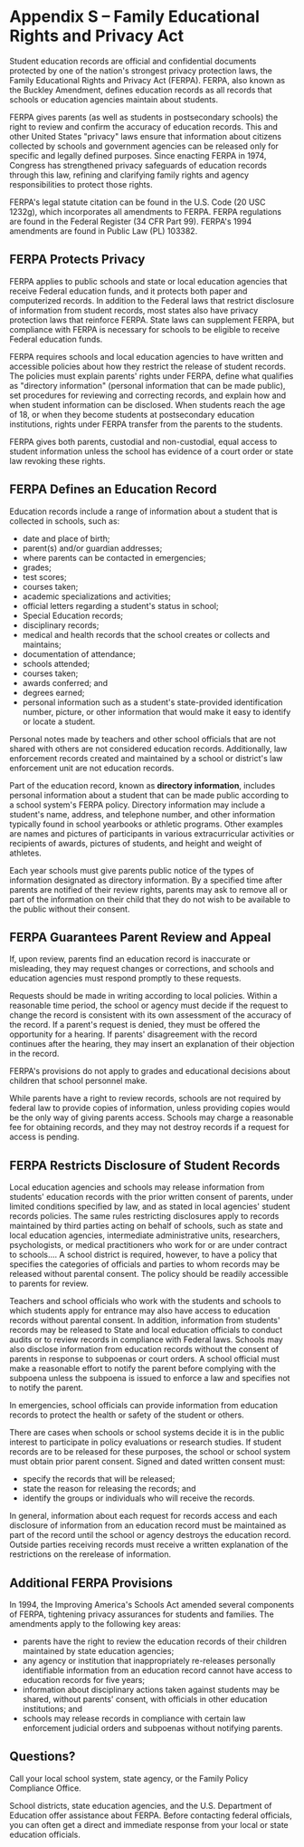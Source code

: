 # Appendix S – Family Educational Rights and Privacy Act

Student education records are official and confidential documents protected by one of the nation's strongest privacy protection laws, the Family Educational Rights and Privacy Act (FERPA). FERPA, also known as the Buckley Amendment, defines education records as all records that schools or education agencies maintain about students.

FERPA gives parents (as well as students in postsecondary schools) the right to review and confirm the accuracy of education records. This and other United States "privacy" laws ensure that information about citizens collected by schools and government agencies can be released only for specific and legally defined purposes. Since enacting FERPA in 1974, Congress has strengthened privacy safeguards of education records through this law, refining and clarifying family rights and agency responsibilities to protect those rights.

FERPA's legal statute citation can be found in the U.S. Code (20 USC 1232g), which incorporates all amendments to FERPA. FERPA regulations are found in the Federal Register (34 CFR Part 99). FERPA's 1994 amendments are found in Public Law (PL) 103382.

## FERPA Protects Privacy

FERPA applies to public schools and state or local education agencies that receive Federal education funds, and it protects both paper and computerized records. In addition to the Federal laws that restrict disclosure of information from student records, most states also have privacy protection laws that reinforce FERPA. State laws can supplement FERPA, but compliance with FERPA is necessary for schools to be eligible to receive Federal education funds.

FERPA requires schools and local education agencies to have written and accessible policies about how they restrict the release of student records. The policies must explain parents' rights under FERPA, define what qualifies as "directory information" (personal information that can be made public), set procedures for reviewing and correcting records, and explain how and when student information can be disclosed. When students reach the age of 18, or when they become students at postsecondary education institutions, rights under FERPA transfer from the parents to the students.

FERPA gives both parents, custodial and non-custodial, equal access to student information unless the school has evidence of a court order or state law revoking these rights.

## FERPA Defines an Education Record

Education records include a range of information about a student that is collected in schools, such as:

- date and place of birth;
- parent(s) and/or guardian addresses;
- where parents can be contacted in emergencies;
- grades;
- test scores;
- courses taken;
- academic specializations and activities;
- official letters regarding a student's status in school;
- Special Education records;
- disciplinary records;
- medical and health records that the school creates or collects and maintains;
- documentation of attendance;
- schools attended;
- courses taken;
- awards conferred; and
- degrees earned;
- personal information such as a student's state-provided identification number, picture, or other information that would make it easy to identify or locate a student.

Personal notes made by teachers and other school officials that are not shared with others are not considered education records. Additionally, law enforcement records created and maintained by a school or district's law enforcement unit are not education records.

Part of the education record, known as **directory information**, includes personal information about a student that can be made public according to a school system's FERPA policy. Directory information may include a student's name, address, and telephone number, and other information typically found in school yearbooks or athletic programs. Other examples are names and pictures of participants in various extracurricular activities or recipients of awards, pictures of students, and height and weight of athletes.

Each year schools must give parents public notice of the types of information designated as directory information. By a specified time after parents are notified of their review rights, parents may ask to remove all or part of the information on their child that they do not wish to be available to the public without their consent.

## FERPA Guarantees Parent Review and Appeal

If, upon review, parents find an education record is inaccurate or misleading, they may request changes or corrections, and schools and education agencies must respond promptly to these requests.

Requests should be made in writing according to local policies. Within a reasonable time period, the school or agency must decide if the request to change the record is consistent with its own assessment of the accuracy of the record. If a parent's request is denied, they must be offered the opportunity for a hearing. If parents' disagreement with the record continues after the hearing, they may insert an explanation of their objection in the record.

FERPA's provisions do not apply to grades and educational decisions about children that school personnel make.

While parents have a right to review records, schools are not required by federal law to provide copies of information, unless providing copies would be the only way of giving parents access. Schools may charge a reasonable fee for obtaining records, and they may not destroy records if a request for access is pending.

## FERPA Restricts Disclosure of Student Records

Local education agencies and schools may release information from students' education records with the prior written consent of parents, under limited conditions specified by law, and as stated in local agencies' student records policies. The same rules restricting disclosures apply to records maintained by third parties acting on behalf of schools, such as state and local education agencies, intermediate administrative units, researchers, psychologists, or medical practitioners who work for or are under contract to schools.... A school district is required, however, to have a policy that specifies the categories of officials and parties to whom records may be released without parental consent. The policy should be readily accessible to parents for review.

Teachers and school officials who work with the students and schools to which students apply for entrance may also have access to education records without parental consent. In addition, information from students' records may be released to State and local education officials to conduct audits or to review records in compliance with Federal laws. Schools may also disclose information from education records without the consent of parents in response to subpoenas or court orders. A school official must make a reasonable effort to notify the parent before complying with the subpoena unless the subpoena is issued to enforce a law and specifies not to notify the parent.

In emergencies, school officials can provide information from education records to protect the health or safety of the student or others.

There are cases when schools or school systems decide it is in the public interest to participate in policy evaluations or research studies. If student records are to be released for these purposes, the school or school system must obtain prior parent consent. Signed and dated written consent must:

- specify the records that will be released;
- state the reason for releasing the records; and
- identify the groups or individuals who will receive the records.

In general, information about each request for records access and each disclosure of information from an education record must be maintained as part of the record until the school or agency destroys the education record. Outside parties receiving records must receive a written explanation of the restrictions on the rerelease of information.

## Additional FERPA Provisions

In 1994, the Improving America's Schools Act amended several components of FERPA, tightening privacy assurances for students and families. The amendments apply to the following key areas:

- parents have the right to review the education records of their children maintained by state education agencies;
- any agency or institution that inappropriately re-releases personally identifiable information from an education record cannot have access to education records for five years;
- information about disciplinary actions taken against students may be shared, without parents' consent, with officials in other education institutions; and
- schools may release records in compliance with certain law enforcement judicial orders and subpoenas without notifying parents.

## Questions?

Call your local school system, state agency, or the Family Policy Compliance Office.

School districts, state education agencies, and the U.S. Department of Education offer assistance about FERPA. Before contacting federal officials, you can often get a direct and immediate response from your local or state education officials.
